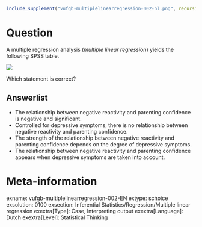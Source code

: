 ```r
include_supplement("vufgb-multiplelinearregression-002-nl.png", recursive = TRUE)
```

Question
========
A multiple regression analysis (*multiple linear regression*) yields the following SPSS table. 

![](vufgb-multiplelinearregression-002-nl.png)

Which statement is correct?

Answerlist
----------
* The relationship between negative reactivity and parenting confidence is negative and significant.
* Controlled for depressive symptoms, there is no relationship between negative reactivity and parenting confidence.
* The strength of the relationship between negative reactivity and parenting confidence depends on the degree of depressive symptoms.
* The relationship between negative reactivity and parenting confidence appears when depressive symptoms are taken into account.

Meta-information
================
exname: vufgb-multiplelinearregression-002-EN
extype: schoice
exsolution: 0100
exsection: Inferential Statistics/Regression/Multiple linear regression
exextra[Type]: Case, Interpreting output
exextra[Language]: Dutch
exextra[Level]: Statistical Thinking
